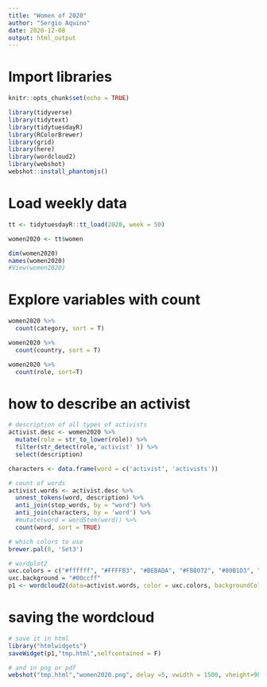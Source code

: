 ```yaml
---
title: "Women of 2020"
author: "Sergio Aquino"
date: 2020-12-08
output: html_output
---
```


# Import libraries

```r

knitr::opts_chunk$set(echo = TRUE)

library(tidyverse)
library(tidytext)
library(tidytuesdayR)
library(RColorBrewer)
library(grid)
library(here)
library(wordcloud2)
library(webshot)
webshot::install_phantomjs()


```

# Load weekly data

```r

tt <- tidytuesdayR::tt_load(2020, week = 50)

women2020 <- tt$women

dim(women2020)
names(women2020)
#View(women2020)

```

# Explore variables with count

```r

women2020 %>% 
  count(category, sort = T)

women2020 %>% 
  count(country, sort = T)

women2020 %>% 
  count(role, sort=T)

```

# how to describe an activist

```r

# description of all types of activists
activist.desc <- women2020 %>% 
  mutate(role = str_to_lower(role)) %>% 
  filter(str_detect(role,'activist' )) %>% 
  select(description)

characters <- data.frame(word = c('activist', 'activists'))

# count of words
activist.words <- activist.desc %>% 
  unnest_tokens(word, description) %>%  
  anti_join(stop_words, by = "word") %>%
  anti_join(characters, by = 'word') %>% 
  #mutate(word = wordStem(word)) %>%
  count(word, sort = TRUE)

# which colors to use
brewer.pal(8, 'Set3')

# wordplot2
uxc.colors = c("#ffffff", "#FFFFB3", "#BEBADA", "#FB8072", "#80B1D3", "#FDB462", "#B3DE69","#FCCDE5")
uxc.background = "#00ccff"
p1 <- wordcloud2(data=activist.words, color = uxc.colors, backgroundColor = uxc.background, size=1.6) 

```
# saving the wordcloud

```r

# save it in html
library("htmlwidgets")
saveWidget(p1,"tmp.html",selfcontained = F)

# and in png or pdf
webshot("tmp.html","women2020.png", delay =5, vwidth = 1500, vheight=900)

```




